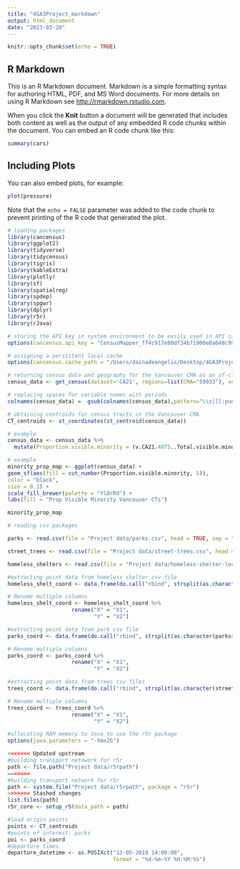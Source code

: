 ```yaml
---
title: "4GA3Project_markdown"
output: html_document
date: "2023-03-20"
---
```


```r
knitr::opts_chunk$set(echo = TRUE)
```

## R Markdown

This is an R Markdown document. Markdown is a simple formatting syntax for authoring HTML, PDF, and MS Word documents. For more details on using R Markdown see <http://rmarkdown.rstudio.com>.

When you click the **Knit** button a document will be generated that includes both content as well as the output of any embedded R code chunks within the document. You can embed an R code chunk like this:

```r
summary(cars)
```

## Including Plots

You can also embed plots, for example:

```r
plot(pressure)
```

Note that the `echo = FALSE` parameter was added to the code chunk to prevent printing of the R code that generated the plot.


```r
# loading packages
library(cancensus)
library(ggplot2)
library(tidyverse)
library(tidycensus)
library(tigris)
library(kableExtra)
library(plotly)
library(sf)
library(spatialreg)
library(spdep)
library(spgwr)
library(dplyr)
library(r5r)
library(rJava)
```

```r
# storing the API key in system environment to be easily used in API calls
options(cancensus.api_key = "CensusMapper_ff4c917e80df34b71900e0a048c999dd")
```

```r
# assigning a persistent local cache
options(cancensus.cache_path = "/Users/dainadeangelis/Desktop/4GA3Project-/Project data")
```

```r
# returning census data and geography for the Vancouver CMA as an sf-class dataframe
census_data <- get_census(dataset='CA21', regions=list(CMA="59933"), vectors=c("v_CA21_1","v_CA21_386","v_CA21_906","v_CA21_4238","v_CA21_4239", "v_CA21_4240", "v_CA21_4875", "v_CA21_4914"), labels="detailed", geo_format="sf", level='CT')
```

```r
# replacing spaces for variable names with periods
colnames(census_data) =  gsub(colnames(census_data),pattern="\\s|[[:punct:]]",replacement = ".")
```

```r
# obtaining centroids for census tracts in the Vancouver CMA
CT_centroids <- st_coordinates(st_centroid(census_data))
```

```r
# example
census_data <- census_data %>%
  mutate(Proportion.visible.minority = (v.CA21.4875..Total.visible.minority.population / v.CA21.1..Population..2021))
```

```r
# example
minority_prop_map <- ggplot(census_data) +
geom_sf(aes(fill = cut_number(Proportion.visible.minority, 5)),
color = "black",
size = 0.1) +
scale_fill_brewer(palette = "YlOrRd") +
labs(fill = "Prop Visible Minority Vancouver CTs")

minority_prop_map
```


```r
# reading csv packages

parks <- read.csv(file = "Project data/parks.csv", head = TRUE, sep = ";") 

street_trees <- read.csv(file = "Project data/street-trees.csv", head = TRUE, sep = ";") 

homeless_shelters <- read.csv(file = "Project data/homeless-shelter-locations.csv", head = TRUE, sep = ";") 
```

```r
#extracting point data from homeless shelter csv file
homeless_shelt_coord <- data.frame(do.call("rbind", strsplit(as.character(homeless_shelters$geo_point_2d), ",", fixed = TRUE)))

# Rename multiple columns
homeless_shelt_coord <- homeless_shelt_coord %>% 
                    rename("X" = "X1",
                           "Y" = "X2")
```

```r
#extracting point data from park csv file
parks_coord <- data.frame(do.call("rbind", strsplit(as.character(parks$GoogleMapDest), ",", fixed = TRUE)))

# Rename multiple columns
parks_coord <- parks_coord %>% 
                    rename("X" = "X1",
                           "Y" = "X2")
```

```r
#extracting point data from trees csv files
trees_coord <- data.frame(do.call("rbind", strsplit(as.character(street_trees$geo_point_2d), ",", fixed = TRUE)))

# Rename multiple columns
trees_coord <- trees_coord %>% 
                    rename("X" = "X1",
                           "Y" = "X2")
```


```r
#allocating RAM memory to Java to use the r5r package
options(java.parameters = "-Xmx2G")
```


```r
<<<<<<< Updated upstream
#building transport netowork for r5r
path <- file.path("Project data/r5rpath")
=======
#building transport network for r5r
path <- system.file("Project data/r5rpath", package = "r5r")
>>>>>>> Stashed changes
list.files(path)
r5r_core <- setup_r5(data_path = path)
```
```r
#load origin points 
points <- CT_centroids
#points of interest: parks
poi <- parks_coord
#departure times
departure_datetime <- as.POSIXct("13-05-2019 14:00:00",
                                 format = "%d-%m-%Y %H:%M:%S")

```

